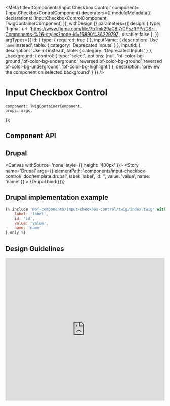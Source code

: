 
<Meta
    title='Components/Input Checkbox Control'
    component={InputCheckboxControlComponent}
    decorators={[
        moduleMetadata({ declarations: [InputCheckboxControlComponent, TwigContainerComponent] }),
        withDesign
    ]}
    parameters={{
        design: {
            type: 'figma',
            url: 'https://www.figma.com/file/7bTmk29aCBl7rCFszffYPr/DS---Components-%26-styles?node-id=16890%3A229797',
            disable: false
        },
    }}
    argTypes={{
        id: { type: { required: true } },
        inputName: {
            description: 'Use `name` instead',
            table: { category: 'Deprecated Inputs' }
        },
        inputId: {
            description: 'Use `id` instead',
            table: { category: 'Deprecated Inputs' }
        },
        _background: {
            control: {
                type: 'select',
                options: [null, 'bf-color-bg-ground','bf-color-bg-underground','reversed bf-color-bg-ground','reversed bf-color-bg-underground', 'bf-color-bg-highlight']
            },
            description: 'preview the component on selected background'
        }
    }}
/>

# Input Checkbox Control

    component: TwigContainerComponent,
    props: args,
});

## Component API

<ArgsTable of={InputCheckboxControlComponent} />

## Drupal

<Canvas withSource='none' style={{ height: '400px' }}>
    <Story
        name='Drupal'
        args={{
            elementPath: 'components/input-checkbox-control/_doc/template.drupal',
            label: 'label',
            id: '',
            value: 'value',
            name: 'name'
        }}
    >
        {Drupal.bind({})}
    </Story>
</Canvas>

## Drupal implementation example

```jsx
{% include '@bf-components/input-checkbox-control/twig/index.twig' with {
    label: 'label',
    id: 'id',
    value: 'value',
    name: 'name'
} only %}
```

## Design Guidelines

<iframe width='100%' height='450' src='https://www.figma.com/embed?embed_host=share&url=https%3A%2F%2Fwww.figma.com%2Ffile%2F7bTmk29aCBl7rCFszffYPr%2FDS---Components-%2526-styles%3Fnode-id%3D16890%253A229797' frameBorder='0' allowFullScreen></iframe>